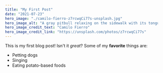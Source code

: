 ```yaml
---
title: "My First Post"
date: "2021-07-23"
hero_image: "./camilo-fierro-z7rcwqCi77s-unsplash.jpg"
hero_image_alt: "A gray pitbull relaxing on the sidewalk with its tongue hanging out"
hero_image_credit_text: "Camilo Fierro"
hero_image_credit_link: "https://unsplash.com/photos/z7rcwqCi77s"
---
```

This is my first blog post! Isn't it *great*?
Some of my **favorite** things are:
* Petting dogs
* Singing
* Eating potato-based foods